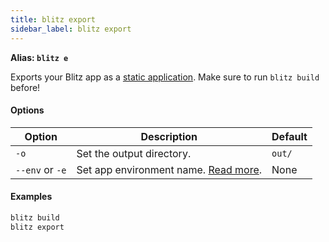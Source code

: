 ```yaml
---
title: blitz export
sidebar_label: blitz export
---
```


**Alias: `blitz e`**

Exports your Blitz app as a [static application](static-html-export). Make
sure to run `blitz build` before!

#### Options

| Option          | Description                                                                             | Default |
| --------------- | --------------------------------------------------------------------------------------- | ------- |
| `-o`            | Set the output directory.                                                               | `out/`  |
| `--env` or `-e` | Set app environment name. [Read more](/docs/environment-variables#custom-environments). | None    |

#### Examples

```bash
blitz build
blitz export
```
